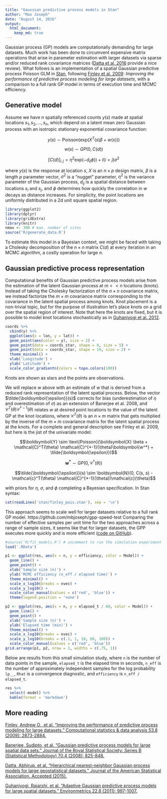 ```yaml
---
title: "Gaussian predictive process models in Stan"
author: "Max Joseph"
date: "August 14, 2016"
output:
  html_document:
    keep_md: true
---
```


Gaussian process (GP) models are computationally demanding for large datasets.
Much work has been done to circumvent expensive matrix operations that arise in parameter estimation with larger datasets via sparse and/or reduced rank covariance matrices ([Datta et al. 2016](http://arxiv.org/pdf/1406.7343.pdf) provide a nice review).
What follows is an implementation of a spatial Gaussian predictive process Poisson GLM in [Stan](http://mc-stan.org/), following [Finley et al. 2009](http://www.ncbi.nlm.nih.gov/pmc/articles/PMC2743161/): *Improving the performance of predictive process modeling for large datasets*, with a comparison to a full rank GP model in terms of execution time and MCMC efficiency.

## Generative model

Assume we have $n$ spatially referenced counts $y(s)$ made at spatial locations $s_1, s_2, ..., s_n$, which depend on a latent mean zero Gaussian process with an isotropic stationary exponential covariance function:

$$y(s) \sim \text{Poisson}(\text{exp}(X^T(s) \beta + w(s)))$$

$$w(s) \sim GP(0, C(d))$$

$$[C(d)]_{i, j} = \eta^2 \text{exp}(- d_{ij} \phi)) + I(i = j) \sigma^2$$

where $y(s)$ is the response at location $s$, $X$ is an $n \times p$ design matrix, $\beta$ is a length $p$ parameter vector, $\sigma^2$ is a "nugget" parameter, $\eta^2$ is the variance parameter of the Gaussian process, $d_{ij}$ is a spatial distance between locations $s_i$ and $s_j$, and $\phi$ determines how quickly the correlation in $w$ decays as distance increases.
For simplicity, the point locations are uniformly distributed in a 2d unit square spatial region.

```r
library(ggplot2)
library(dplyr)
library(gridExtra)
library(knitr)
nmax <- 300 # max. number of sites
source('R/generate_data.R')
```

To estimate this model in a Bayesian context, we might be faced with taking a Cholesky decomposition of the $n \times n$ matrix $C(d)$ at every iteration in an MCMC algorithm, a costly operation for large $n$.

## Gaussian predictive process representation

Computational benefits of Gaussian predictive process models arise from the estimation of the latent Gaussian process at $m << n$ locations (knots).
Instead of taking the Cholesky factorization of the $n \times n$ covariance matrix, we instead factorize the $m \times m$ covariance matrix corresponding to the covariance in the latent spatial process among knots. 
Knot placement is a non-trivial topic, but for the purpose of illustration let's place knots on a grid over the spatial region of interest. 
Note that here the knots are fixed, but it is possible to model knot locations stochastically as in [Guhaniyogi et al. 2012](http://www.ncbi.nlm.nih.gov/pmc/articles/PMC3268014/).

```r
coords %>%
  cbind(y) %>%
  ggplot(aes(x = lon, y = lat)) + 
  geom_point(aes(color = y), size = 2) + 
  geom_point(data = coords_star, shape = 8, size = 5) + 
  geom_point(data = coords_star, shape = 19, size = 2) + 
  theme_minimal() + 
  xlab('Longitude') + 
  ylab('Latitude') + 
  scale_color_gradientn(colors = topo.colors(100))
```

Knots are shown as stars and the points are observations.

We will replace $w$ above with an estimate of $w$ that is derived from a reduced rank representation of the latent spatial process.
Below, the vector $\tilde{\boldsymbol{\epsilon}}(s)$ corrects for bias (underestimation of $\eta$ and overestimation of $\sigma$) as an extension of Banerjee et al. 2008, and $\mathcal{C}^T(\theta) \mathcal{C}^{*-1}(\theta)$ relates $w$ at desired point locations to the value of the latent GP at the knot locations, where $\mathcal{C}^T(\theta)$ is an $n \times m$ matrix that gets multiplied by the inverse of the $m \times m$ covariance matrix for the latent spatial process at the knots.
For a complete and general description see Finley et al. 2009, but here is the jist of the univariate model:

$$\boldsymbol{Y} \sim \text{Poisson}(\boldsymbol{X} \beta + \mathcal{C}^T(\theta) \mathcal{C}^{*-1}(\theta)\boldsymbol{w^*} + \tilde{\boldsymbol{\epsilon}})$$

$$\boldsymbol{w^*} \sim GP(0, \mathcal{C}^*(\theta))$$

$$\tilde{\boldsymbol{\epsilon}}(s) \sim \boldsymbol{N}(0, C(s, s) - \mathcal{c}^T(\theta) \mathcal{C}^{*-1}(\theta))\mathcal{c}(\theta)$$

with priors for $\eta$, $\sigma$, and $\phi$ completing a Bayesian specification.
In Stan syntax:

```r
cat(readLines('stan/finley_pois.stan'), sep = '\n')
```

This approach seems to scale well for larger datasets relative to a full rank GP model. https://github.com/mbjoseph/gpp-speed-test
Comparing the number of effective samples per unit time for the two approaches across a range of sample sizes, it seems like that for larger datasets, the GPP executes more quickly and is more efficient ([code on GitHub](https://github.com/mbjoseph/gpp-speed-test)).

```r
#source('R/fit_models.R') # uncomment to run the simulation experiment
load('.RData')
```

```r
p1 <- ggplot(res, aes(x = n, y = efficiency, color = Model)) + 
  geom_line() + 
  geom_point() +
  xlab('Sample size (n)') + 
  ylab('MCMC efficiency (n_eff / elapsed time)') + 
  theme_minimal() + 
  scale_x_log10(breaks = nvec) + 
  scale_y_log10() +
  scale_color_manual(values = c('red', 'blue')) + 
  theme(legend.position = 'none')

p2 <- ggplot(res, aes(x = n, y = elapsed_t / 60, color = Model)) + 
  geom_line() + 
  geom_point() +
  xlab('Sample size (n)') + 
  ylab('Elapsed time (min)') + 
  theme_minimal() + 
  scale_x_log10(breaks = nvec) + 
  scale_y_log10(breaks = c(.1, 1, 10, 60, 100)) +
  scale_color_manual(values = c('red', 'blue'))
grid.arrange(p1, p2, nrow = 1, widths = c(.75, 1))
```

Below are results from this small simulation study, where `n` is the number of data points in the sample, `elapsed_t` is the elapsed time in seconds, `n_eff` is the number of approximately independent samples for the log probability `lp__`, `Rhat` is a convergence diagnostic, and `efficiency` is `n_eff / elapsed_t`.

```r
res %>%
  select(-model) %>%
  kable(format = 'markdown')
```

## More reading

[Finley, Andrew O., et al. "Improving the performance of predictive process modeling for large datasets." Computational statistics & data analysis 53.8 (2009): 2873-2884.](http://www.ncbi.nlm.nih.gov/pmc/articles/PMC2743161/)

[Banerjee, Sudipto, et al. "Gaussian predictive process models for large spatial data sets." Journal of the Royal Statistical Society: Series B (Statistical Methodology) 70.4 (2008): 825-848.](http://www.ncbi.nlm.nih.gov/pmc/articles/PMC2741335/)

[Datta, Abhirup, et al. "Hierarchical nearest-neighbor Gaussian process models for large geostatistical datasets." Journal of the American Statistical Association. Accepted (2015).](http://arxiv.org/pdf/1406.7343.pdf)

[Guhaniyogi, Rajarshi, et al. "Adaptive Gaussian predictive process models for large spatial datasets." Environmetrics 22.8 (2011): 997-1007.](http://www.ncbi.nlm.nih.gov/pmc/articles/PMC3268014/)
